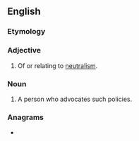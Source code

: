 ==English==

===Etymology===
{{suffix|en|neutral|ist}}

===Adjective===
{{en-adj}}

# Of or relating to [[neutralism]].

===Noun===
{{en-noun}}

# A person who advocates such policies.

===Anagrams===
* {{anagrams|en|tautliners}}